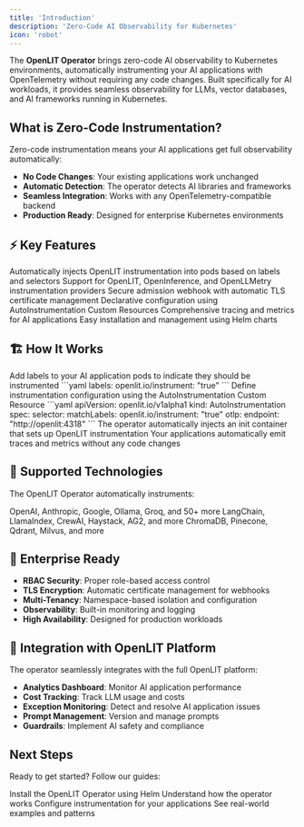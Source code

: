 ```yaml
---
title: 'Introduction'
description: 'Zero-Code AI Observability for Kubernetes'
icon: 'robot'
---
```


The **OpenLIT Operator** brings zero-code AI observability to Kubernetes environments, automatically instrumenting your AI applications with OpenTelemetry without requiring any code changes. Built specifically for AI workloads, it provides seamless observability for LLMs, vector databases, and AI frameworks running in Kubernetes.

## What is Zero-Code Instrumentation?

Zero-code instrumentation means your AI applications get full observability automatically:

- **No Code Changes**: Your existing applications work unchanged
- **Automatic Detection**: The operator detects AI libraries and frameworks
- **Seamless Integration**: Works with any OpenTelemetry-compatible backend
- **Production Ready**: Designed for enterprise Kubernetes environments

## ⚡ Key Features

<CardGroup cols={2}>
  <Card title="🎯 Automatic Injection" icon="magic-wand">
    Automatically injects OpenLIT instrumentation into pods based on labels and selectors
  </Card>
  <Card title="🔧 Provider Support" icon="puzzle-piece">
    Support for OpenLIT, OpenInference, and OpenLLMetry instrumentation providers
  </Card>
  <Card title="🛡️ Webhook Security" icon="shield-check">
    Secure admission webhook with automatic TLS certificate management
  </Card>
  <Card title="📋 CRD Configuration" icon="file-lines">
    Declarative configuration using AutoInstrumentation Custom Resources
  </Card>
  <Card title="🔍 Rich Telemetry" icon="chart-line">
    Comprehensive tracing and metrics for AI applications
  </Card>
  <Card title="🏗️ Helm Deployment" icon="helm">
    Easy installation and management using Helm charts
  </Card>
</CardGroup>

## 🏗️ How It Works

<Steps>
  <Step title="Label Your Pods">
    Add labels to your AI application pods to indicate they should be instrumented
    ```yaml
    labels:
      openlit.io/instrument: "true"
    ```
  </Step>
  
  <Step title="Create AutoInstrumentation">
    Define instrumentation configuration using the AutoInstrumentation Custom Resource
    ```yaml
    apiVersion: openlit.io/v1alpha1
    kind: AutoInstrumentation
    spec:
      selector:
        matchLabels:
          openlit.io/instrument: "true"
      otlp:
        endpoint: "http://openlit:4318"
    ```
  </Step>
  
  <Step title="Automatic Injection">
    The operator automatically injects an init container that sets up OpenLIT instrumentation
  </Step>
  
  <Step title="Zero-Code Observability">
    Your applications automatically emit traces and metrics without any code changes
  </Step>
</Steps>

## 🎯 Supported Technologies

The OpenLIT Operator automatically instruments:

<CardGroup cols={3}>
  <Card title="🤖 LLM Providers" icon="brain">
    OpenAI, Anthropic, Google, Ollama, Groq, and 50+ more
  </Card>
  <Card title="🧠 AI Frameworks" icon="cube">
    LangChain, LlamaIndex, CrewAI, Haystack, AG2, and more
  </Card>
  <Card title="🗄️ Vector Databases" icon="database">
    ChromaDB, Pinecone, Qdrant, Milvus, and more
  </Card>
</CardGroup>

## 🏢 Enterprise Ready

- **RBAC Security**: Proper role-based access control
- **TLS Encryption**: Automatic certificate management for webhooks
- **Multi-Tenancy**: Namespace-based isolation and configuration
- **Observability**: Built-in monitoring and logging
- **High Availability**: Designed for production workloads

## 🔗 Integration with OpenLIT Platform

The operator seamlessly integrates with the full OpenLIT platform:

- **Analytics Dashboard**: Monitor AI application performance
- **Cost Tracking**: Track LLM usage and costs
- **Exception Monitoring**: Detect and resolve AI application issues
- **Prompt Management**: Version and manage prompts
- **Guardrails**: Implement AI safety and compliance

## Next Steps

Ready to get started? Follow our guides:

<CardGroup cols={2}>
  <Card title="🛠️ Installation" href="/latest/operator/installation" icon="download">
    Install the OpenLIT Operator using Helm
  </Card>
  <Card title="🏗️ Architecture" href="/latest/operator/architecture" icon="sitemap">
    Understand how the operator works
  </Card>
  <Card title="⚙️ Configuration" href="/latest/operator/configuration" icon="gear">
    Configure instrumentation for your applications
  </Card>
  <Card title="📖 Usage Examples" href="/latest/operator/usage" icon="code">
    See real-world examples and patterns
  </Card>
</CardGroup>
